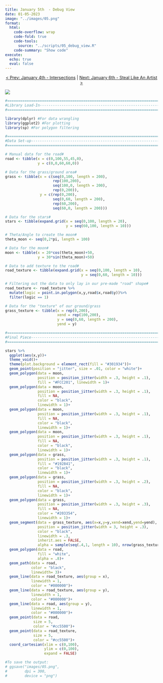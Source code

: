 ```yaml
---
title: January 5th  - Debug View
date: 01-05-2023
image: "../images/05.png"
format:
  html:
    code-overflow: wrap
    code-fold: true
    code-tools:
      source: "../scripts/05_debug_view.R"
    code-summary: "Show code"
execute:
  echo: true
  eval: false
---
```


<center>[\< Prev: January 4th - Intersections](day_04.qmd) \| [Next: January 6th - Steal Like An Artist \>](day_06.qmd)</center>

![](/images/05.png){fig-alt="An nighttime landscape with a yellow half moon and purple night sky in the horizon. In the foor ground is a forced perspective of a dark ground and an unfinished white area where a trail is supposed to be. In its place is a grid with orange circles at each square's corner." fig-align="center"}

```r
#=============================================================================#
#Library Load-In---------------------------------------------------------------
#=============================================================================#

library(dplyr) #For data wrangling
library(ggplot2) #For plotting
library(sp) #For polygon filtering

#=============================================================================#
#Data Set-up-------------------------------------------------------------------
#=============================================================================#

# Manual data for the road#
road <- tibble(x = c(0,100,55,45,0),
               y = c(0,0,60,60,0))

# Data for the grass/ground area#
grass <- tibble(x = c(seq(0,100, length = 200),
                      rep(100,200),
                      seq(100,0, length = 200),
                      rep(0,200)),
                y = c(rep(0,200),
                      seq(0,60, length = 200),
                      rep(60,200),
                      seq(60,0, length = 200)))

# Data for the stars#
stars <- tibble(expand.grid(x = seq(0,100, length = 20),
                            y = seq(60,100, length = 10)))

# Theta/Angle to create the moon#
theta_moon <- seq(0,2*pi, length = 100)

# Data for the moon#
moon <- tibble(x = 20*cos(theta_moon)+50,
               y = 30*sin(theta_moon)+50)

# Data to add texture to the road#
road_texture <- tibble(expand.grid(x = seq(0,100, length = 10),
                                   y = seq(0,60, length = 10))) 

# Filtering out the data to only lay in our pre-made "road" shape#
road_texture <- road_texture %>%
  mutate(logic = point.in.polygon(x,y,road$x,road$y))%>%
  filter(logic == 1)

# Data for the "texture" of our ground/grass
grass_texture <- tibble(x = rep(0,200),
                        xend = rep(100,200),
                        y = seq(0,60, length = 200),
                        yend = y)

#=============================================================================#
#Final Piece-------------------------------------------------------------------
#=============================================================================#

stars %>%
  ggplot(aes(x,y))+
  theme_void()+
  theme(plot.background = element_rect(fill = "#301934"))+
  geom_point(position = "jitter", size = .01, color = "white")+
  geom_polygon(data = moon, 
               position = position_jitter(width = .3, height = .1),
               fill = "#FCC201", linewidth = 1)+
  geom_polygon(data = moon, 
               position = position_jitter(width = .3, height = .1), 
               fill = NA, 
               color = "black", 
               linewidth = 1)+
  geom_polygon(data = moon, 
               position = position_jitter(width = .3, height = .1), 
               fill = NA, 
               color = "black", 
               linewidth = 1)+
  geom_polygon(data = moon, 
               position = position_jitter(width = .3, height = .1), 
               fill = NA, 
               color = "black", 
               linewidth = 1)+
  geom_polygon(data = grass, 
               position = position_jitter(width = .3, height = .1), 
               fill = "#192841", 
               color = "black", 
               linewidth = 1)+
  geom_polygon(data = grass, 
               position = position_jitter(width = .3, height = .2), 
               fill = NA, 
               color = "black", 
               linewidth = 1)+
  geom_polygon(data = grass, 
               position = position_jitter(width = .3, height = .3), 
               fill = NA, 
               color = "#203354", 
               linewidth = 1)+
  geom_segment(data = grass_texture, aes(x=x,y=y,xend=xend,yend=yend),
               position = position_jitter(width = 3, height = .3), 
               color = "black", 
               linewidth = .3, 
               inherit.aes = FALSE, 
               alpha = sample(seq(.4,1, length = 10), nrow(grass_texture), replace = TRUE))+
  geom_polygon(data = road,  
               fill = "white", 
               alpha = .8)+
  geom_path(data = road,  
            color = "black", 
            linewidth= 3)+
  geom_line(data = road_texture, aes(group = x), 
            linewidth = 1, 
            color = "#000000")+
  geom_line(data = road_texture, aes(group = y), 
            linewidth = 1, 
            color = "#000000")+
  geom_line(data = road, aes(group = y), 
            linewidth = 1, 
            color = "#000000")+
  geom_point(data = road, 
             size = 5, 
             color = "#cc5500")+
  geom_point(data = road_texture, 
             size = 5,
             color = "#cc5500")+
  coord_cartesian(xlim = c(0,100),
                  ylim = c(0,100), 
                  expand = FALSE)

#To save the output:
# ggsave("images/05.png",
#        dpi = 300,
#        device = "png")

```
